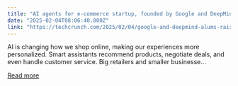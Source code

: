 ```yaml
---
title: "AI agents for e-commerce startup, founded by Google and DeepMind alums, raises $10M seed"
date: "2025-02-04T08:06:40.000Z"
link: "https://techcrunch.com/2025/02/04/google-and-deepmind-alums-raises-10m-for-qee/"
---
```


AI is changing how we shop online, making our experiences more personalized. Smart assistants recommend products, negotiate deals, and even handle customer service. Big retailers and smaller businesse...

[Read more](https://techcrunch.com/2025/02/04/google-and-deepmind-alums-raises-10m-for-qee/)

